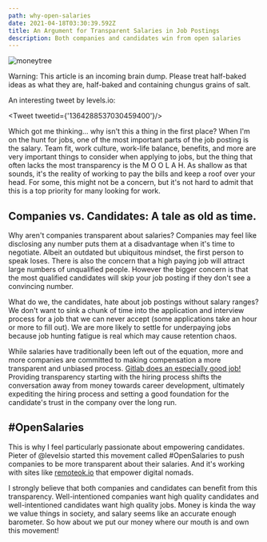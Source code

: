 ```yaml
---
path: why-open-salaries
date: 2021-04-18T03:30:39.592Z
title: An Argument for Transparent Salaries in Job Postings
description: Both companies and candidates win from open salaries
---
```

![moneytree](../assets/moneytree.jpeg)

Warning: This article is an incoming brain dump. Please treat half-baked ideas as what they are, half-baked and containing chungus grains of salt.

An interesting tweet by levels.io:

<Tweet tweetid={'1364288537030459400'}/>

Which got me thinking... why isn't this a thing in the first place? When I'm on the hunt for jobs, one of the most important parts of the job posting is the salary. Team fit, work culture, work-life balance, benefits, and more are very important things to consider when applying to jobs, but the thing that often lacks the most transparency is the M O O L A H. As shallow as that sounds, it's the reality of working to pay the bills and keep a roof over your head. For some, this might not be a concern, but it's not hard to admit that this is a top priority for many looking for work. 

## Companies vs. Candidates: A tale as old as time.

Why aren't companies transparent about salaries? Companies may feel like disclosing any number puts them at a disadvantage when it's time to negotiate. Albeit an outdated but ubiquitous mindset, the first person to speak loses. There is also the concern that a high paying job will attract large numbers of unqualified people. However the bigger concern is that the most qualified candidates will skip your job posting if they don't see a convincing number.

What do we, the candidates, hate about job postings without salary ranges? We don't want to sink a chunk of time into the application and interview process for a job that we can never accept (some applications take an hour or more to fill out). We are more likely to settle for underpaying jobs because job hunting fatigue is real which may cause retention chaos.

While salaries have traditionally been left out of the equation, more and more companies are committed to making compensation a more transparent and unbiased process. [Gitlab does an especially good job!](https://about.gitlab.com/handbook/total-rewards/compensation/compensation-calculator/#sf-benchmark) 
Providing transparency starting with the hiring process shifts the conversation away from money towards career development, ultimately expediting the hiring process and setting a good foundation for the candidate's trust in the company over the long run.

## #OpenSalaries

This is why I feel particularly passionate about empowering candidates. Pieter of @levelsio started this movement called #OpenSalaries to push companies to be more transparent about their salaries. And it's working with sites like [remoteok.io](https://www.remoteok.io) that empower digital nomads.

I strongly believe that both companies and candidates can benefit from this transparency. Well-intentioned companies want high quality candidates and well-intentioned candidates want high quality jobs. Money is kinda the way we value things in society, and salary seems like an accurate enough barometer. So how about we put our money where our mouth is and own this movement!